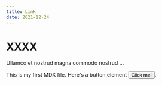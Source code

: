 ```yaml
---
title: Link
date: 2021-12-24
---
```


# XXXX

Ullamco et nostrud magna commodo nostrud ...

This is my first MDX file. Here's a button element <button>Click me!</button>.
